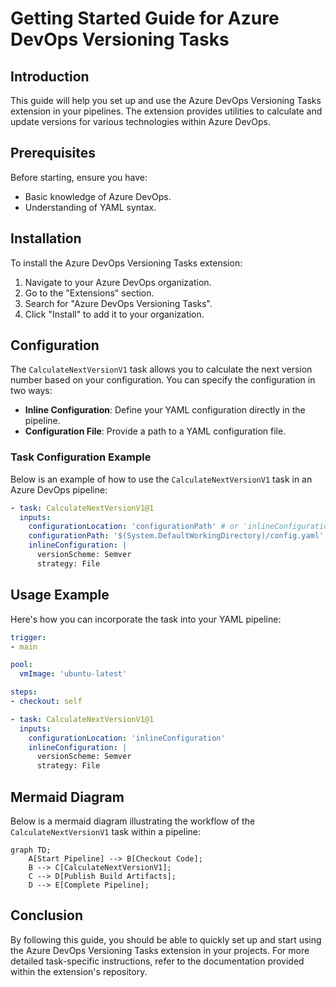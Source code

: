 # Getting Started Guide for Azure DevOps Versioning Tasks

## Introduction

This guide will help you set up and use the Azure DevOps Versioning Tasks extension in your pipelines. The extension provides utilities to calculate and update versions for various technologies within Azure DevOps.

## Prerequisites

Before starting, ensure you have:

- Basic knowledge of Azure DevOps.
- Understanding of YAML syntax.

## Installation

To install the Azure DevOps Versioning Tasks extension:

1. Navigate to your Azure DevOps organization.
2. Go to the "Extensions" section.
3. Search for "Azure DevOps Versioning Tasks".
4. Click "Install" to add it to your organization.

## Configuration

The `CalculateNextVersionV1` task allows you to calculate the next version number based on your configuration. You can specify the configuration in two ways:

- **Inline Configuration**: Define your YAML configuration directly in the pipeline.
- **Configuration File**: Provide a path to a YAML configuration file.

### Task Configuration Example

Below is an example of how to use the `CalculateNextVersionV1` task in an Azure DevOps pipeline:

```yaml
- task: CalculateNextVersionV1@1
  inputs:
    configurationLocation: 'configurationPath' # or 'inlineConfiguration'
    configurationPath: '$(System.DefaultWorkingDirectory)/config.yaml'
    inlineConfiguration: |
      versionScheme: Semver
      strategy: File
```

## Usage Example

Here's how you can incorporate the task into your YAML pipeline:

```yaml
trigger:
- main

pool:
  vmImage: 'ubuntu-latest'

steps:
- checkout: self

- task: CalculateNextVersionV1@1
  inputs:
    configurationLocation: 'inlineConfiguration'
    inlineConfiguration: |
      versionScheme: Semver
      strategy: File
```

## Mermaid Diagram

Below is a mermaid diagram illustrating the workflow of the `CalculateNextVersionV1` task within a pipeline:

```mermaid
graph TD;
    A[Start Pipeline] --> B[Checkout Code];
    B --> C[CalculateNextVersionV1];
    C --> D[Publish Build Artifacts];
    D --> E[Complete Pipeline];
```

## Conclusion

By following this guide, you should be able to quickly set up and start using the Azure DevOps Versioning Tasks extension in your projects. For more detailed task-specific instructions, refer to the documentation provided within the extension's repository.